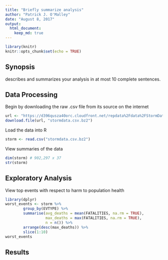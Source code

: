 ```yaml
---
title: "Briefly summarize analysis"
author: "Patrick J. O'Malley"
date: "August 8, 2017"
output: 
  html_document:
    keep_md: true
---
```


```r
library(knitr)
knitr::opts_chunk$set(echo = TRUE)
```

## Synopsis

describes and summarizes your analysis in at most 10 complete sentences.

## Data Processing

Begin by downloading the raw .csv file from its source on the internet

```r
url <- "https://d396qusza40orc.cloudfront.net/repdata%2Fdata%2FStormData.csv.bz2"
download.file(url, "stormdata.csv.bz2")
```

Load the data into R

```r
storm <- read.csv("stormdata.csv.bz2")
```

View summaries of the data

```r
dim(storm) # 902,297 x 37
str(storm)
```

## Exploratory Analysis

View top events with respect to harm to population health

```r
library(dplyr)
worst_events <- storm %>% 
        group_by(EVTYPE) %>% 
        summarise(avg_deaths = mean(FATALITIES, na.rm = TRUE), 
                  max_deaths = max(FATALITIES, na.rm = TRUE),
                  n = n()) %>%
        arrange(desc(max_deaths)) %>% 
        slice(1:10)
worst_events
```

## Results


